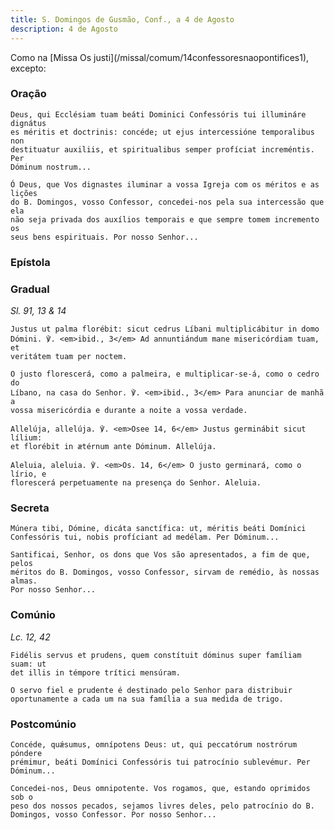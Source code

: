 ```yaml
---
title: S. Domingos de Gusmão, Conf., a 4 de Agosto
description: 4 de Agosto
---
```


<aside>
  Como na [Missa Os justi](/missal/comum/14confessoresnaopontifices1), excepto:
</aside>


### Oração

<div class="side-by-side not-content">

    Deus, qui Ecclésiam tuam beáti Dominici Confessóris tui illumináre dignátus
    es méritis et doctrinis: concéde; ut ejus intercessióne temporalibus non
    destituatur auxiliis, et spiritualibus semper profíciat increméntis. Per
    Dóminum nostrum...

    Ó Deus, que Vos dignastes iluminar a vossa Igreja com os méritos e as lições
    do B. Domingos, vosso Confessor, concedei-nos pela sua intercessão que ela
    não seja privada dos auxílios temporais e que sempre tomem incremento os
    seus bens espirituais. Por nosso Senhor...

</div>

### Epístola

<LinkCard
  href="/missal/comum/13doutores#epístola"
  title="Doutores - Missa In médio Ecclésiae"
/>

### Gradual

<em>Sl. 91, 13 & 14</em>

<div class="side-by-side not-content">

    Justus ut palma florébit: sicut cedrus Líbani multiplicábitur in domo
    Dómini. ℣. <em>ibid., 3</em> Ad annuntiándum mane misericórdiam tuam, et
    veritátem tuam per noctem.

    O justo florescerá, como a palmeira, e multiplicar-se-á, como o cedro do
    Líbano, na casa do Senhor. ℣. <em>ibid., 3</em> Para anunciar de manhã a
    vossa misericórdia e durante a noite a vossa verdade.

    Allelúja, allelúja. ℣. <em>Osee 14, 6</em> Justus germinábit sicut lílium:
    et florébit in ætérnum ante Dóminum. Allelúja.

    Aleluia, aleluia. ℣. <em>Os. 14, 6</em> O justo germinará, como o lírio, e
    florescerá perpetuamente na presença do Senhor. Aleluia.

</div>

### Secreta

<div class="side-by-side not-content">

    Múnera tibi, Dómine, dicáta sanctífica: ut, méritis beáti Domínici
    Confessóris tui, nobis profíciant ad medélam. Per Dóminum...

    Santificai, Senhor, os dons que Vos são apresentados, a fim de que, pelos
    méritos do B. Domingos, vosso Confessor, sirvam de remédio, às nossas almas.
    Por nosso Senhor...

</div>

### Comúnio

<em>Lc. 12, 42</em>

<div class="side-by-side not-content">

    Fidélis servus et prudens, quem constítuit dóminus super famíliam suam: ut
    det illis in témpore trítici mensúram.

    O servo fiel e prudente é destinado pelo Senhor para distribuir
    oportunamente a cada um na sua família a sua medida de trigo.

</div>

### Postcomúnio

<div class="side-by-side not-content">

    Concéde, quǽsumus, omnípotens Deus: ut, qui peccatórum nostrórum póndere
    prémimur, beáti Domínici Confessóris tui patrocínio sublevémur. Per
    Dóminum...

    Concedei-nos, Deus omnipotente. Vos rogamos, que, estando oprimidos sob o
    peso dos nossos pecados, sejamos livres deles, pelo patrocínio do B.
    Domingos, vosso Confessor. Por nosso Senhor...

</div>
